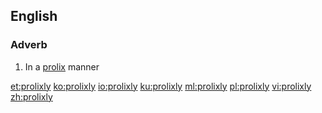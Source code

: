 ==English==

===Adverb===
{{en-adv}}

# In a [[prolix]] manner

[[et:prolixly]]
[[ko:prolixly]]
[[io:prolixly]]
[[ku:prolixly]]
[[ml:prolixly]]
[[pl:prolixly]]
[[vi:prolixly]]
[[zh:prolixly]]